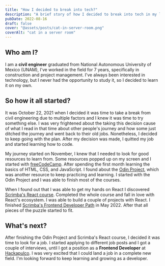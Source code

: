 ```yaml
---
title: "How I decided to break into tech?"
description: "A brief story of how I decided to break into tech in my late 20s."
pubDate: 2022-08-16
draft: false
cover: "@assets/posts/cat-in-server-room.png"
coverAlt: "cat in a server room"
---
```

## Who am I?

I am a **civil engineer** graduated from National Autonomous University of Mexico (UNAM), I've worked in the field for 7 years, specifically in construction and project management. I've always been interested in technology, but I never had the opportunity to study it, so I decided to learn it on my own.

## So how it all started?

It was October 22, 2021 when I decided it was time to take a break from civil engineering due to multiple factors and I knew it was time to try something else. I was very frightened about the taking this decision cause of what I read in that time about other people's journey and how some just ditched the journey and went back to their old jobs. Nonetheless, I decided to keep going with the plan. After my decision was made, I quitted my job and started learning how to code.

My journey started on November, I knew that I needed to look for good resources to learn from. Some resources popped up on my screen and I started with [freeCodeCamp](https://www.freecodecamp.org/). After spending the first month learning the basics of HTML, CSS, and JavaScript. I found about the [Odin Project](https://www.theodinproject.com/), which was another resource to keep practicing and learning. I started with the Odin Project and I was able to finish most of the courses.

When I found out that I was able to get my hands on React I discovered [Scrimba's React course](https://scrimba.com/learn/learnreact). Completed the whole course and fall in love with React's ecosystem. I was able to build a couple of projects with React. I finished [Scrimba's Frontend Developer Path](https://scrimba.com/learn/frontend) in May 2022. After that all pieces of the puzzle started to fit.

## What's next?

After finishing the Odin Project and Scrimba's React course, I decided it was time to look for a job. I started applying to different job posts and I got a couple of interviews, until I got a position as a **Frontend Developer** at [Hackapulco](https://www.hackapulco.com/). I was very excited that I could land a job in a complete new field. I'm looking forward to keep learning and growing as a developer.
